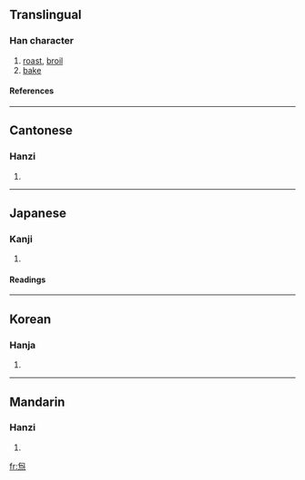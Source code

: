 {{see|炮}}

==Translingual==
===Han character===
{{Han char|rn=86|rad=火|as=05|sn=9|four=2733<sub>7</sub>|canj=心山火 (PUF)}}
# [[roast]], [[broil]]
# [[bake]]
====References====
{{Han ref|kx=0668.270|dkj=18955|dj=1078.020|hdz=32198.100|uh=70B0|ud=28848|bh=CFB2|bd=53170}}

----
==Cantonese==
===Hanzi===
{{yue-hanzi|jyut=|y=paau4}}
# {{defn|Cantonese}}

----
==Japanese==
===Kanji===
{{ja-kanji|grade=|rs=火05}}
# {{defn|Japanese}} 
====Readings====
{{ja-readings|on=[[ほう]] (hō), [[びょう]] (byō), [[ふう]] (hū), [[ふ]] (fu)|kun=}}

----
==Korean==
===Hanja===
{{ko-hanja|hangeul=포|eumhun=|rv=po|mr=p'o|y=pho}}
# {{defn|Korean}}

----
==Mandarin==
===Hanzi===
{{cmn-hanzi|pin=[[páo]] (pao2)|wg=p'ao<sup>2</sup>}}
# {{defn|Mandarin}}

[[fr:炰]]
